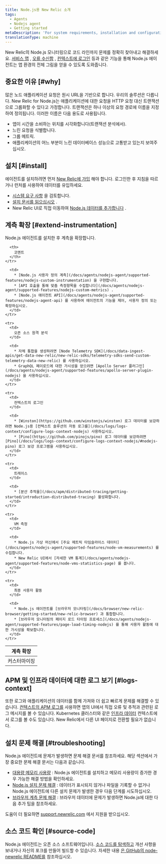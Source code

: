 ```yaml
---
title: Node.js용 New Relic 소개
tags:
  - Agents
  - Nodejs agent
  - Getting started
metaDescription: 'For system requirements, installation and configuration procedures, and troubleshooting tips for New Relic''s Node.js agent, start here.'
translationType: machine
---
```


New Relic의 Node.js 모니터링으로 코드 라인까지 문제를 정확히 찾아내고 해결하세요. [서비스 맵](/docs/data-analysis/service-maps/get-started/introduction-service-maps) , [오류 수신함](/docs/errors-inbox/errors-inbox) , [컨텍스트에 로그인](/docs/apm/new-relic-apm/getting-started/get-started-logs-context) 등과 같은 기능을 통해 Node.js 에이전트는 앱 환경의 전체 그림을 얻을 수 있도록 도와줍니다.

## 중요한 이유 [#why]

많은 노드 애플리케이션 요청은 원시 URL을 기반으로 합니다. 우리의 솔루션은 다릅니다. New Relic for Node.js는 애플리케이션에 대한 요청을 HTTP 요청 대신 트랜잭션으로 그룹화할 수 있다고 가정합니다. 트랜잭션은 하나 이상의 요청 경로에 이름을 지정하여 정의됩니다. 이러한 이름은 다음 용도로 사용됩니다.

* 앱이 시간을 소비하는 위치를 시각화합니다(트랜잭션 분석에서).
* 느린 요청을 식별합니다.
* 그룹 메트릭.
* 애플리케이션의 어느 부분이 느린 데이터베이스 성능으로 고통받고 있는지 보여주십시오.

## 설치 [#install]

에이전트를 설치하려면 먼저 [New Relic에 가입](https://newrelic.com/signup) 해야 합니다. 로그인한 후 지침을 따르거나 런처를 사용하여 데이터를 유입하세요.

* [시스템 요구 사항](/docs/agents/nodejs-agent/getting-started/compatibility-requirements-nodejs-agent) 을 검토합니다.
* [설치 문서를 읽으십시오](/docs/agents/nodejs-agent/installation-configuration/install-nodejs-agent) .
* New Relic UI로 직접 이동하여 [Node.js 데이터를 추가합니다](https://one.newrelic.com/launcher/nr1-core.settings?pane=eyJuZXJkbGV0SWQiOiJ0dWNzb24ucGxnLWluc3RydW1lbnQtZXZlcnl0aGluZyJ9&cards%5B0%5D=eyJuZXJkbGV0SWQiOiJzZXR1cC1uZXJkbGV0cy5zZXR1cC1ub2RlLWludGVncmF0aW9uIiwiYWNjb3VudElkIjoyNjQwNDA5fQ==&platform%5BaccountId%5D=1) .

## 계측 확장 [#extend-instrumentation]

Node.js 에이전트를 설치한 후 계측을 확장합니다.

<table>
  <thead>
    <tr>
      <th style={{ width: "200px" }}>
        계측 확장
      </th>

      <th>
        코멘트
      </th>
    </tr>
  </thead>

  <tbody>
    <tr>
      <td>
        커스터마이징
      </td>

      <td>
        * [Node.js 사용자 정의 계측](/docs/agents/nodejs-agent/supported-features/nodejs-custom-instrumentation) 을 구현합니다.
        * [API 호출을 통해 맞춤 측정항목을 수집합니다](/docs/agents/nodejs-agent/supported-features/nodejs-custom-metrics) .
        * [Node.js 에이전트 API](/docs/agents/nodejs-agent/supported-features/nodejs-agent-api) 를 사용하여 에이전트의 기능을 제어, 사용자 정의 또는 확장하십시오.
      </td>
    </tr>

    <tr>
      <td>
        오픈 소스 원격 분석
      </td>

      <td>
        * 자체 통합을 생성하려면 [Node Telemetry SDK](/docs/data-ingest-apis/get-data-new-relic/new-relic-sdks/telemetry-sdks-send-custom-telemetry-data-new-relic) 를 사용하십시오.
        * GraphQL 페이로드에 대한 가시성을 얻으려면 [Apollo Server 플러그인](/docs/agents/nodejs-agent/supported-features/apollo-server-plugin-nodejs) 을 사용하십시오.
      </td>
    </tr>

    <tr>
      <td>
        컨텍스트의 로그인
      </td>

      <td>
        * [Winston](https://github.com/winstonjs/winston) 로그 데이터를 보강하려면 Node.js용 [컨텍스트 솔루션의 자동 로그를](/docs/logs/logs-context/configure-logs-context-nodejs) 사용하십시오.
        * [Pino](https://github.com/pinojs/pino) 로그 데이터를 보강하려면 [Pino](/docs/logs/logs-context/configure-logs-context-nodejs/#nodejs-pino) 로그 보강 프로그램을 사용하십시오.
      </td>
    </tr>

    <tr>
      <td>
        트레이스
      </td>

      <td>
        * [분산 추적을](/docs/apm/distributed-tracing/getting-started/introduction-distributed-tracing) 활성화합니다.
      </td>
    </tr>

    <tr>
      <td>
        VM 측정
      </td>

      <td>
        * Node.js 가상 머신에서 [주요 메트릭 타임슬라이스 데이터](/docs/agents/nodejs-agent/supported-features/node-vm-measurements) 를 수집합니다.
        * New Relic UI에서 [자세한 VM 통계](/docs/agents/nodejs-agent/supported-features/node-vms-statistics-page) 를 봅니다.
      </td>
    </tr>

    <tr>
      <td>
        최종 사용자 활동
      </td>

      <td>
        * Node.js 에이전트를 [브라우저 모니터링](/docs/browser/new-relic-browser/getting-started/new-relic-browser) 과 통합합니다.
        * [브라우저 모니터링의 페이지 로드 타이밍 프로세스](/docs/agents/nodejs-agent/supported-features/page-load-timing-nodejs) 를 통해 사용자 활동에 대한 가시성을 확보합니다.
      </td>
    </tr>
  </tbody>
</table>

## APM 및 인프라 데이터에 대한 로그 보기 [#logs-context]

또한 로그와 애플리케이션의 데이터를 함께 가져와 더 쉽고 빠르게 문제를 해결할 수 있습니다. [컨텍스트의 APM 로그를](/docs/apm/new-relic-apm/getting-started/get-started-logs-context) 사용하면 앱의 UI에서 직접 오류 및 추적과 관련된 로그 메시지를 볼 수 있습니다. Kubernetes 클러스터와 같은 [인프라 데이터](/docs/logs/forward-logs/forward-your-logs-using-infrastructure-agent/) 컨텍스트에서 로그를 볼 수도 있습니다. New Relic에서 다른 UI 페이지로 전환할 필요가 없습니다.

## 설치 문제 해결 [#troubleshooting]

Node.js 에이전트에 문제가 발생하면 문제 해결 문서를 참조하세요. 해당 섹션에서 가장 중요한 문제 해결 문서는 다음과 같습니다.

* [대용량 메모리 사용량](/docs/agents/nodejs-agent/troubleshooting/troubleshooting-large-memory-usage-nodejs) : Node.js 에이전트를 설치하고 메모리 사용량이 증가한 경우 가능한 해결 방법을 확인하세요.
* [Node.js 설치 문제 해결](/docs/agents/nodejs-agent/troubleshooting/troubleshooting-your-nodejs-installation) : 데이터가 표시되지 않거나 파일을 기록할 수 없거나 Node.js 에이전트에 다른 설치 문제가 발생한 경우 다음 단계를 시도하십시오.
* [브라우저 계측 문제 해결](/docs/agents/nodejs-agent/troubleshooting/troubleshooting-page-load-timing-nodejs) : 브라우저 데이터에 문제가 발생하면 Node.js에 대한 다음 추가 팁을 참조하세요.

도움이 더 필요하면 [support.newrelic.com](https://support.newrelic.com) 에서 지원을 받으십시오.

## 소스 코드 확인 [#source-code]

Node.js 에이전트는 오픈 소스 소프트웨어입니다. [소스 코드를 탐색하고](https://github.com/newrelic/node-newrelic) 개선 사항을 보내거나 자신의 포크를 만들어 빌드할 수 있습니다. 자세한 내용 [은 GitHub의 node-newrelic README를](https://github.com/newrelic/node-newrelic/blob/main/README.md) 참조하십시오.